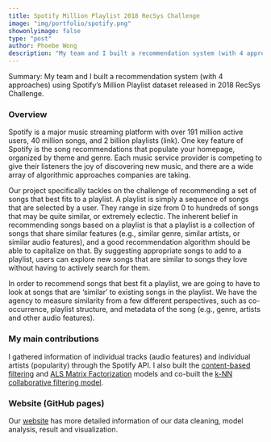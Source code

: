 ```yaml
---
title: Spotify Million Playlist 2018 RecSys Challenge
image: "img/portfolio/spotify.png"
showonlyimage: false
type: "post"
author: Phoebe Wong
description: "My team and I built a recommendation system (with 4 approaches) using Spotify's Million Playlist dataset released in 2018 RecSys Challenge"
---
```


Summary: My team and I built a recommendation system (with 4 approaches) using Spotify's Million Playlist dataset released in 2018 RecSys Challenge.

### Overview
Spotify is a major music streaming platform with over 191 million active users, 40 million songs, and 2 billion playlists (link). One key feature of Spotify is the song recommendations that populate your homepage, organized by theme and genre. Each music service provider is competing to give their listeners the joy of discovering new music, and there are a wide array of algorithmic approaches companies are taking.

Our project specifically tackles on the challenge of recommending a set of songs that best fits to a playlist. A playlist is simply a sequence of songs that are selected by a user. They range in size from 0 to hundreds of songs that may be quite similar, or extremely eclectic. The inherent belief in recommending songs based on a playlist is that a playlist is a collection of songs that share similar features (e.g., similar genre, similar artists, or similar audio features), and a good recommendation algorithm should be able to capitalize on that. By suggesting appropriate songs to add to a playlist, users can explore new songs that are similar to songs they love without having to actively search for them.

In order to recommend songs that best fit a playlist, we are going to have to look at songs that are ‘similar’ to existing songs in the playlist. We have the agency to measure similarity from a few different perspectives, such as co-occurrence, playlist structure, and metadata of the song (e.g., genre, artists and other audio features).

### My main contributions
I gathered information of individual tracks (audio features) and individual artists (popularity) through the Spotify API. I also built the [content-based filtering](https://phoebewong.github.io/music-recommendation-teamNPK/content.html) and [ALS Matrix Factorization](https://phoebewong.github.io/music-recommendation-teamNPK/als.html) models and co-built the [k-NN collaborative filtering model](https://phoebewong.github.io/music-recommendation-teamNPK/collab.html). 

### Website (GitHub pages)
Our [website](https://phoebewong.github.io/music-recommendation-teamNPK/) has more detailed information of our data cleaning, model analysis, result and visualization.
